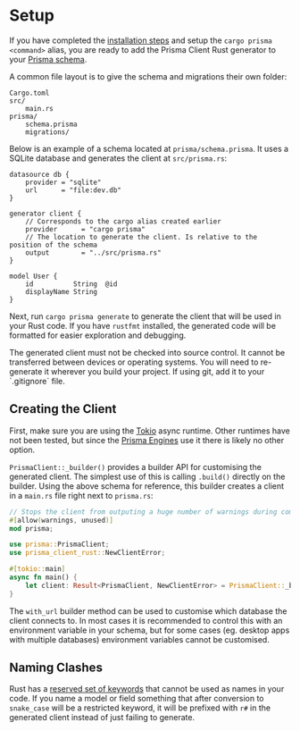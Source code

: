 # Setup

If you have completed the [installation steps](installation) and setup the `cargo prisma <command>` alias,
you are ready to add the Prisma Client Rust generator to your [Prisma schema](https://www.prisma.io/docs/concepts/components/prisma-schema).

A common file layout is to give the schema and migrations their own folder:

```
Cargo.toml
src/
    main.rs
prisma/
    schema.prisma
    migrations/
```

Below is an example of a schema located at `prisma/schema.prisma`.
It uses a SQLite database and generates the client at `src/prisma.rs`:

```prisma filename="prisma/schema.prisma"
datasource db {
    provider = "sqlite"
    url      = "file:dev.db"
}

generator client {
    // Corresponds to the cargo alias created earlier
    provider      = "cargo prisma"
    // The location to generate the client. Is relative to the position of the schema
    output        = "../src/prisma.rs"
}

model User {
    id          String  @id
    displayName String
}
```

Next, run `cargo prisma generate` to generate the client that will be used in your Rust code.
If you have `rustfmt` installed,
the generated code will be formatted for easier exploration and debugging.


<Callout>
	The generated client must not be checked into source control.
	It cannot be transferred between devices or operating systems.
	You will need to re-generate it wherever you build your project.
	If using git, add it to your `.gitignore` file.
</Callout>

## Creating the Client

First, make sure you are using the [Tokio](https://github.com/tokio-rs/tokio) async runtime.
Other runtimes have not been tested, but since the [Prisma Engines](https://github.com/prisma/prisma-engines) use it there is likely no other option.

`PrismaClient::_builder()` provides a builder API for customising the generated client.
The simplest use of this is calling `.build()` directly on the builder.
Using the above schema for reference,
this builder creates a client in a `main.rs` file right next to `prisma.rs`:

```rust filename="src/main.rs"
// Stops the client from outputing a huge number of warnings during compilation.
#[allow(warnings, unused)]
mod prisma;

use prisma::PrismaClient;
use prisma_client_rust::NewClientError;

#[tokio::main]
async fn main() {
    let client: Result<PrismaClient, NewClientError> = PrismaClient::_builder().build().await;
}
```

The `with_url` builder method can be used to customise which database the client connects to.
In most cases it is recommended to control this with an environment variable in your schema,
but for some cases (eg. desktop apps with multiple databases) environment variables cannot be customised.

## Naming Clashes

Rust has a [reserved set of keywords](https://doc.rust-lang.org/reference/keywords.html) that cannot be used as names in your code.
If you name a model or field something that after conversion to `snake_case` will be a restricted keyword,
it will be prefixed with `r#` in the generated client instead of just failing to generate.
